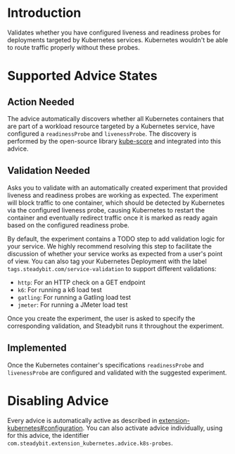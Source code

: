 # Introduction
Validates whether you have configured liveness and readiness probes for deployments targeted by Kubernetes services. Kubernetes wouldn't be able to route traffic properly without these probes.

# Supported Advice States
## Action Needed
The advice automatically discovers whether all Kubernetes containers that are part of a workload resource targeted by a Kubernetes service, have configured a `readinessProbe` and `livenessProbe`. The discovery is performed by the open-source library [kube-score](https://github.com/zegl/kube-score) and integrated into this advice.

## Validation Needed
Asks you to validate with an automatically created experiment that provided liveness and readiness probes are working as expected.
The experiment will block traffic to one container, which should be detected by Kubernetes via the configured liveness probe, causing Kubernetes to restart the container and eventually redirect traffic once it is marked as ready again based on the configured readiness probe.

By default, the experiment contains a TODO step to add validation logic for your service. We highly recommend resolving this step to facilitate the discussion of whether your service works as expected from a user's point of view.
You can also tag your Kubernetes Deployment with the label `tags.steadybit.com/service-validation` to support different validations:

* `http`: For an HTTP check on a GET endpoint
* `k6`: For running a k6 load test
* `gatling`: For running a Gatling load test
* `jmeter`: For running a JMeter load test

Once you create the experiment, the user is asked to specify the corresponding validation, and Steadybit runs it throughout the experiment.

## Implemented
Once the Kubernetes container's specifications `readinessProbe` and `livenessProbe` are configured and validated with the suggested experiment.

# Disabling Advice
Every advice is automatically active as described in [extension-kubernetes#configuration](https://github.com/steadybit/extension-kubernetes/?tab=readme-ov-file#configuration). You can also activate advice individually, using for this advice, the identifier `com.steadybit.extension_kubernetes.advice.k8s-probes`.